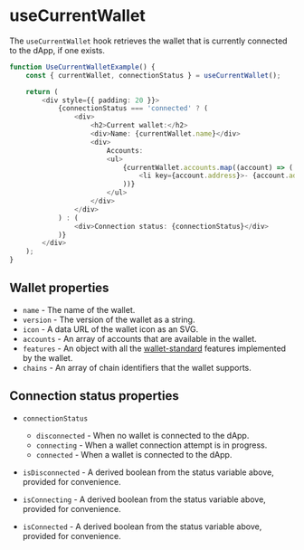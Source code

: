 # useCurrentWallet

The `useCurrentWallet` hook retrieves the wallet that is currently connected to the dApp, if one
exists.

```ts live
function UseCurrentWalletExample() {
    const { currentWallet, connectionStatus } = useCurrentWallet();

    return (
        <div style={{ padding: 20 }}>
            {connectionStatus === 'connected' ? (
                <div>
                    <h2>Current wallet:</h2>
                    <div>Name: {currentWallet.name}</div>
                    <div>
                        Accounts:
                        <ul>
                            {currentWallet.accounts.map((account) => (
                                <li key={account.address}>- {account.address}</li>
                            ))}
                        </ul>
                    </div>
                </div>
            ) : (
                <div>Connection status: {connectionStatus}</div>
            )}
        </div>
    );
}
```

## Wallet properties

-   `name` - The name of the wallet.
-   `version` - The version of the wallet as a string.
-   `icon` - A data URL of the wallet icon as an SVG.
-   `accounts` - An array of accounts that are available in the wallet.
-   `features` - An object with all the
    [wallet-standard](https://github.com/wallet-standard/wallet-standard) features implemented by
    the wallet.
-   `chains` - An array of chain identifiers that the wallet supports.

## Connection status properties

-   `connectionStatus`

    -   `disconnected` - When no wallet is connected to the dApp.
    -   `connecting` - When a wallet connection attempt is in progress.
    -   `connected` - When a wallet is connected to the dApp.

-   `isDisconnected` - A derived boolean from the status variable above, provided for convenience.
-   `isConnecting` - A derived boolean from the status variable above, provided for convenience.
-   `isConnected` - A derived boolean from the status variable above, provided for convenience.
